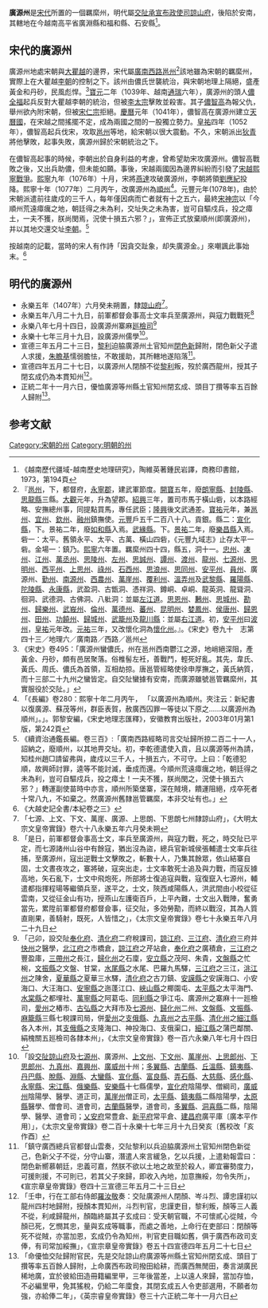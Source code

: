 '''廣源州'''是[[宋代|宋代]]所置的一個羈縻州，明代屬[[交阯承宣布政使司|交阯承宣布政使司]][[諒山府|諒山府]]，後陷於安南，其轄地在今越南高平省廣淵縣和福和縣、石安縣<ref>《越南歷代疆域-越南歷史地理研究》，陶維英著鍾民岩譯，商務印書館，1973，第194頁</ref>。

== 宋代的廣源州 ==
廣源州地處宋朝與[[大瞿越|大瞿越]]的邊界，宋代屬[[廣南西路|廣南西路]][[邕州|邕州]]<ref>『[[邕州|邕州]]，下，都督府，[[永寧郡|永寧郡]]，建武軍節度。[[開寶|開寶]]五年，廢[[朗寧縣|朗寧縣]]、[[封陵縣|封陵縣]]、[[思龍縣|思龍縣]]三縣。[[大觀_(年號)|大觀]]元年，升為望郡。[[紹興_(南宋)|紹興]]三年，置司市馬于橫山砦，以本路經略、安撫總州事，同提點買馬，專任武臣；[[隆興|隆興]]後文武通差。[[寶祐|寶祐]]元年，兼[[邕州|邕州]]、[[宜州_(廣西)|宜州]]、[[欽州_(古代)|欽州]]、[[融州|融州]]鎮撫使。[[元豐_(北宋)|元豐]]戶五千二百八十八。貢銀。縣二：[[宣化縣_(邕州)|宣化縣]]，下。景祐二年，廢[[如和縣|如和縣]]入焉。[[武緣縣_(南晉州)|武緣縣]]。下。[[景祐|景祐]]二年，廢[[樂昌縣_(邕州)|樂昌縣]]入焉。砦一：太平。舊領永平、太平、古萬、橫山四砦，《元豐九域志》止存太平一砦。金場一：鎮乃。[[熙寧|熙寧]]六年置。羈縻州四十四，縣五，洞十一。[[忠州_(廣南西路)|忠州]]、[[凍州|凍州]]、[[江州_(北宋)|江州]]、[[萬丞州|萬丞州]]、[[思陵州|思陵州]]、[[左州|左州]]、[[思誠州|思誠州]]、[[譚州_(北宋)|譚州]]、[[渡州|渡州]]、[[龍州|龍州]]、[[七源州|七源州]]、[[思明州_(嶺南)|思明州]]、[[西平州|西平州]]、[[上思州|上思州]]、[[祿州|祿州]]、[[石西州|石西州]]、[[思浪州|思浪州]]、[[思同州|思同州]]、[[安平州|安平州]]、[[員州|員州]]、廣源州、[[勤州|勤州]]、[[南源州|南源州]]、[[西農州|西農州]]、[[萬崖州|萬崖州]]、[[覆利州|覆利州]]、[[溫弄州|溫弄州]]及[[武黎縣|武黎縣]]、[[羅陽縣|羅陽縣]]、[[陀陵縣|陀陵縣]]、[[永康縣|永康縣]]，武盈洞、古甑洞、憑祥洞、鐏峒、卓峒、龍英洞、龍聳洞、徊洞、武德洞、古佛洞、八𨈚洞：並屬[[左江道|左江道]]。[[思恩州|思恩州]]、[[鶼州|鶼州]]、[[思城州|思城州]]、[[勘州|勘州]]、[[歸樂州|歸樂州]]、[[武峩州|武峩州]]、[[倫州|倫州]]、[[萬德州|萬德州]]、[[蕃州|蕃州]]、[[昆明州|昆明州]]、[[婪鳳州|婪鳳州]]、[[侯唐州|侯唐州]]、[[歸恩州|歸恩州]]、[[田州|田州]]、[[功饒州|功饒州]]、[[歸城州|歸城州]]、[[武籠州|武籠州]]及[[龍川縣|龍川縣]]：並屬[[右江道|右江道]]。初，[[安平州|安平州]]曰[[波州|波州]]，[[皇祐|皇祐]]元年改。[[元祐|元祐]]三年，又改懷化洞為[[懷化州|懷化州]]。』。《宋史》卷九十　志第四十三／地理六／廣南路／西路／邕州</ref>該地雖為宋朝的羈縻州，實際上在大瞿越[[李朝_(越南)|李朝]]的控制之下。該州由儂氏世襲統治，與宋朝地理上隔絕，盛產黃金和丹砂，民風彪悍。<ref>《宋史》卷495：「廣源州蠻儂氏，州在邕州西南鬱江之源，地峭絕深阻，產黃金、丹砂，頗有邑居聚落。俗椎髻左衽，善戰鬥，輕死好亂。其先，韋氏、黃氏、周氏、儂氏為首領，互相劫掠。唐邕管經略使徐申厚撫之，黃氏納質，而十三部二十九州之蠻皆定。自交阯蠻據有安南，而廣源雖號邕管羈縻州，其實服役於交阯。」</ref>[[寶元|寶元]]二年（1039年、越南[[通瑞|通瑞]]六年），廣源州的頭人[[儂全福|儂全福]]起兵反對大瞿越李朝的統治，但被[[李太宗|李太宗]]擊敗並殺害。其子[[儂智高|儂智高]]為報父仇，舉州欲內附宋朝，但被[[宋仁宗|宋仁宗]]拒絕。[[慶曆|慶曆]]元年（1041年），儂智高在廣源州建立[[天曆國|天曆國]]，在宋越之間搖擺不定，成為兩國之間的一股獨立勢力。[[皇祐|皇祐]]四年（1052年），儂智高起兵伐宋，攻取[[邕州|邕州]]等地，給宋朝以很大震動。不久，宋朝派出[[狄青|狄青]]將他擊敗，起事失敗，廣源州歸於宋朝統治之下。

在儂智高起事的時候，李朝出於自身利益的考慮，曾希望助宋攻廣源州。儂智高戰敗之後，又出兵助儂，但未能如願。事後，宋越兩國因為邊界糾紛而引發了[[宋越熙寧戰爭|宋越熙寧戰爭]]。[[熙寧|熙寧]]九年（1076年）十月，宋將[[燕達|燕達]]攻破廣源州，李朝將領[[劉應紀|劉應紀]]投降。熙寧十年（1077年）二月丙午，改廣源州為[[順州_(廣南西路)|順州]]<ref>「《長編》卷280：熙寧十年二月丙午， 「以廣源州為順州。夾注云：新紀書以復廣源、蘇茂等州，群臣表賀，赦廣西囚罪一等徒以下原之……以廣源州為順州」。」。郭黎安編，《宋史地理志匯釋》，安徽教育出版社，2003年01月第1版，第242頁</ref>。元豐元年(1078年)，由於宋朝派遣前往歲戍的三千人，每年僅因病而亡者就有十之五六，最終[[宋神宗|宋神宗]]以「今順州荒遠瘴癘之地，朝廷得之未為利，交址失之未為害，豈可自驅戍兵，投之瘴土，一夫不獲，朕尚閔焉，況使十損五六邪？」，宣佈正式放棄順州(即廣源州)，并以其地交還交址[[李朝|李朝]]。<ref>《續資治通鑑長編。卷三百》:「廣南西路經略司言交址歸所掠二百二十一人，詔納之，廢順州，以其地畀交址。初，李乾德遣使入貢，且以廣源等州為請，知桂州趙□請留弗與，歲戍以三千人，十損五六，不可守。上曰：「乾德犯順，故興師討罪，逵等不能討滅，垂成而還。今順州荒遠瘴癘之地，朝廷得之未為利，豈可自驅戍兵，投之瘴土！一夫不獲，朕尚閔之，況使十損五六邪？」轉運副使苗時中亦言，順州所築堡寨，深在賊境，饋運阻絕，戍卒死者十常八九，不如棄之。然廣源州舊隸邕管羈縻，本非交址有也。」</ref>

按越南的記載，當時的宋人有作詩「因貪交趾象，却失廣源金。」來嘲諷此事始末。<ref>《大越史記全書/本紀卷之三》</ref>

== 明代的廣源州 ==
* 永樂五年（1407年）六月癸未朔置，隸[[諒山府|諒山府]]<ref>「七源、上文、下文、萬崖、廣源、上思朗、下思朗七州隸諒山府」，《大明太宗文皇帝實錄》卷六十八永樂五年六月癸未朔</ref>。
* 永樂五年八月二十九日，前軍都督僉事高士文率兵至廣源州，與寇力戰戰死<ref>「是日，前軍都督僉事高士文，率兵至廣源州，與寇力戰，死之，時交阯已平定，而七源諸州山谷中有餘寇，猶出沒為盜，總兵官新城侯張輔遣士文率兵往捕，至廣源州，寇出逆戰士文擊敗之，斬數十人，乃集其餘眾，依山結寨自固，士文晝夜攻之，寨將破，寇突出走，士文率敢死士追及與力戰，而寇反據高地，矢石亂下，士文中飛炮死，所部將士復追寇與戰，寇復竄入七源州，輔遣都指揮程瑒等繼領兵至，遂平之，士文，陝西咸陽縣人，洪武間由小校從征雲南，又從征金山有功，授燕山左護衛百戶，上平內難，士文出入戰陣，奮勇當先，累陞前軍都督府都督僉事，征交阯，多効勞勩，而終以戰沒，其為人質直剛果，善騎射，既死，人皆惜之」，《太宗文皇帝實錄》卷七十永樂五年八月二十九日</ref>
* 永樂八年七月十四日，設廣源州寨麻[[廵檢司|廵檢司]]<ref>「己卯，設交阯[[奉化府|奉化府]]、[[清化府|清化府]]二府稅課司，[[諒江府|諒江府]]、[[三江府|三江府]]、[[清化府|清化府]]三府并[[快州|快州]]之醫學，[[北江府|北江府]]之市橋倉，[[諒江府|諒江府]]之芹站倉，[[奉化府|奉化府]]之廣積倉，[[三江府|三江府]]之豐盈庫，[[三帶州|三帶州]]之長江，[[歸化州|歸化州]]之石廩，[[安立縣|安立縣]]之茂阿、朱貴，[[文盤縣|文盤縣]]之忙椀，[[文振縣|文振縣]]之文盤、甘棠，[[水尾縣|水尾縣]]之水尾、巴羅九馬驛，[[三江府|三江府]]之三江，[[洮江州|洮江州]]之陳舍，[[夏華縣|夏華縣]]之夏華三水驛，[[清化府|清化府]]之古刀鎮、[[安謨縣|安謨縣]]之安謨海口、小安海口、大汪海口、[[安寧縣|安寧縣]]之迤蓬江口、[[峽山縣|峽山縣]]之椰園屯、[[太平縣|太平縣]]之太平海門、[[水棠縣|水棠縣]]之都埋社、[[萬寧縣|萬寧縣]]之阿葛屯、[[同利縣|同利縣]]之爭江屯、廣源州之寨麻十一廵檢司，[[愛州|愛州]]之樁市、[[古弘縣|古弘縣]]之大拜市及[[七源州|七源州]]、[[歸化州|歸化州]]二州、[[文盤縣|文盤縣]]、[[文振縣|文振縣]]、[[麻籠縣|麻籠縣]]三縣七稅課司局，併[[愛州|愛州]]之[[支俄縣|支俄縣]]、[[九真州|九真州]]之[[古平縣|古平縣]]、[[清化州|清化州]]之[[細江縣|細江縣]]各入本州，其[[支俄縣|支俄縣]]之支隆海口、神投海口、支俄渠口，[[細江縣|細江縣]]之蒲巴鄰關、絹槐關五廵檢司各隸本州」，《太宗文皇帝實錄》卷一百六永樂八年七月十四日</ref>
* 永樂十七年三月十九日，設廣源州儒學<ref>「設[[交阯|交阯]][[諒山府|諒山府]]及[[七源州|七源州]]、廣源州、[[上文州|上文州]]、[[下文州|下文州]]、[[萬崖州|萬崖州]]、[[上思郎州|上思郎州]]、[[下思郎州|下思郎州]]、[[九真州|九真州]]、[[嘉興州|嘉興州]]、[[廣威州|廣威州]]十州；[[多翼縣|多翼縣]]、[[古蘭縣|古蘭縣]]、[[丘溫縣|丘溫縣]]、[[鎮夷縣|鎮夷縣]]、[[丹巴縣|丹巴縣]]、[[脫縣|脫縣]]、[[淵縣|淵縣]]、[[大蠻縣|大蠻縣]]、[[宣化縣|宣化縣]]、[[富良縣|富良縣]]、[[弄石縣|弄石縣]]、[[大慈縣|大慈縣]]、[[感化縣|感化縣]]、[[永寧縣|永寧縣]]、[[宋江縣|宋江縣]]、[[俄樂縣|俄樂縣]]、[[安樂縣|安樂縣]]十七縣儒學，[[宣化府|宣化府]]陰陽學、僧綱司，[[廣威州|廣威州]]陰陽學、醫學、道正司，[[萬崖州|萬崖州]]僧正司，[[太平縣|太平縣]]、[[鎮夷縣|鎮夷縣]]二縣陰陽學，[[太原縣|太原縣]]醫學、僧會司、道會司，[[古蘭縣|古蘭縣]]醫學，道會司，[[多翼縣|多翼縣]]、[[洞喜縣|洞喜縣]]二縣，陰陽學、醫學、道會司；[[乂安府|乂安府]]常豊倉、[[新平府|新平府]]常平倉、[[建昌府|建昌府]]廣平庫〔廣本平作用〕」，《太宗文皇帝實錄》卷二百十永樂十七年三月十九日癸亥〔舊校改「亥作酉〕</ref>。
* 宣德三年五月二十三日，[[黎利|黎利]]迫脇廣源州土官知州[[閉色新|閉色新]]歸附，閉色新父子遣人求援，[[朱瞻基|朱瞻基]]懦弱膽怯，不敢援助，其所轄地遂陷落<ref>「鎮守廣西總兵官都督山雲奏，交阯黎利以兵迫脇廣源州土官知州閉色新從己，色新父子不從，分守山寨，潛遣人來言緩急，乞以兵援，上遣勑報雲曰：閉色新嚮慕朝廷，忠義可嘉，然朕不欲以土地之故至於殺人，卿宜審勢度力，可援則援，不可則已，若其父子來歸，即收入內地，加意撫綏，勿令失所」，《宣宗章皇帝實錄》卷四十三宣德三年五月二十三日</ref>。
* 宣德四年五月二十七日，以廣源州人閉顏不從[[黎利|黎利]]叛，歿於廣西龍州，授其子閉玄成仍為本貫知州<ref>「壬申，行在工部右侍郎[[羅汝敬|羅汝敬]]奏：交阯廣源州人閉顏、岑斗烈、譚忠謹初以龍州四村地歸附，授顏本貫知州，斗烈判官，忠謹吏目，黎利叛，顏等三人義不從，利咸歸龍州，顏臨終屬其子玄成曰：受天朝官職，不可懷貳心從賊，今顏已死，乞憫其忠，量與玄成等職事，而處之善地，上命行在吏部曰：閉顏等死不從賊，亦當加恩，玄成仍令為知州，判官吏目職如舊，俱于廣西布政司支俸，有司常加綏撫」，《宣宗章皇帝實錄》卷五十四宣德四年五月二十七日</ref>。
* 正統二年十一月六日，優恤廣源等州縣土官知州閉玄成、頭目丁攢等率五百餘人歸附<ref>「命優恤交阯歸附官民，先是交阯諒山府廣源等州縣土官知州閉玄成、頭目丁攢等率五百餘人歸附，上命廣西布政司撥田給耕，而廣西無閒田，奏言湖廣民稀地廣，宜於彼給田造冊籍編里甲，三年後當差，上以遠人來歸，當加存恤，不必編里甲，免其猺稅，仍給二年廩食，其閉玄成五人令吏部選用，不願者勿強，亦給俸二年」，《英宗睿皇帝實錄》卷三十六正統二年十一月六日</ref>。

== 参考文献 ==
{{Reflist}}
{{交阯承宣布政使司行政區劃}}
[[Category:宋朝的州|Category:宋朝的州]]
[[Category:明朝的州|Category:明朝的州]]